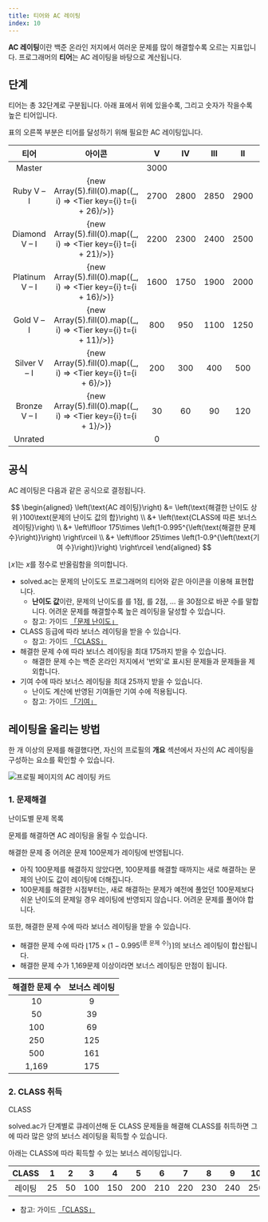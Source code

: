 ```yaml
---
title: 티어와 AC 레이팅
index: 10
---
```


**AC 레이팅**이란 백준 온라인 저지에서 여러운 문제를 많이 해결할수록 오르는 지표입니다. 프로그래머의 **티어**는 AC 레이팅을 바탕으로 계산됩니다.

## 단계

티어는 총 32단계로 구분됩니다. 아래 표에서 위에 있을수록, 그리고 숫자가 작을수록 높은 티어입니다.

표의 오른쪽 부분은 티어를 달성하기 위해 필요한 AC 레이팅입니다.

| 티어 | 아이콘 | V | IV | III | II | I |
|:---:|:---:|:---:|:---:|:---:|:---:|:---:|
| <Master>Master</Master>| <Tier t={31}/> | 3000 |
| <Ruby>Ruby</Ruby> V &ndash; I | {new Array(5).fill(0).map((_, i) => <Tier key={i} t={i + 26}/>)} | 2700 | 2800 | 2850 | 2900 | 2950 |
| <Diamond>Diamond</Diamond> V &ndash; I | {new Array(5).fill(0).map((_, i) => <Tier key={i} t={i + 21}/>)} | 2200 | 2300 | 2400 | 2500 | 2600 |
| <Platinum>Platinum</Platinum> V &ndash; I | {new Array(5).fill(0).map((_, i) => <Tier key={i} t={i + 16}/>)} | 1600 | 1750 | 1900 | 2000 | 2100 |
| <Gold>Gold</Gold> V &ndash; I | {new Array(5).fill(0).map((_, i) => <Tier key={i} t={i + 11}/>)} | 800 | 950 | 1100 | 1250 | 1400 |
| <Silver>Silver</Silver> V &ndash; I | {new Array(5).fill(0).map((_, i) => <Tier key={i} t={i + 6}/>)} | 200 | 300 | 400 | 500 | 650 |
| <Bronze>Bronze</Bronze> V &ndash; I | {new Array(5).fill(0).map((_, i) => <Tier key={i} t={i + 1}/>)} | 30 | 60 | 90 | 120 | 150 |
| <Unrated>Unrated</Unrated>| <Tier t={0}/> | 0 | | | | |

## 공식

AC 레이팅은 다음과 같은 공식으로 결정됩니다.

$$
\begin{aligned}
\left(\text{AC 레이팅}\right) &= \left(\text{해결한 난이도 상위 }100\text{문제의 난이도 값의 합}\right) \\
&+  \left(\text{CLASS에 따른 보너스 레이팅}\right) \\
&+  \left\lfloor 175\times \left(1-0.995^{\left(\text{해결한 문제 수}\right)}\right) \right\rceil \\ 
&+  \left\lfloor 25\times \left(1-0.9^{\left(\text{기여 수}\right)}\right) \right\rceil
\end{aligned}
$$

$\left\lfloor x \right\rceil$는 $x$를 정수로 반올림함을 의미합니다.

- solved.ac는 문제의 난이도도 프로그래머의 티어와 같은 아이콘을 이용해 표현합니다.
    - **난이도 값**이란, 문제의 난이도를 <Tier t={1} />를 1점, <Tier t={2} />를 2점, &hellip; <Tier t={30} />을 30점으로 바꾼 수를 말합니다. 어려운 문제를 해결할수록 높은 레이팅을 달성할 수 있습니다.
    - 참고: 가이드 [「문제 난이도」](/ko/problem/level)
- CLASS 등급에 따라 보너스 레이팅을 받을 수 있습니다.
    - 참고: 가이드 [「CLASS」](/ko/stats/class)
- 해결한 문제 수에 따라 보너스 레이팅을 최대 175까지 받을 수 있습니다.
    - 해결한 문제 수는 백준 온라인 저지에서 '번외'로 표시된 문제들과 <Tier t={0} locked /> 문제들을 제외합니다.
- 기여 수에 따라 보너스 레이팅을 최대 25까지 받을 수 있습니다.
    - 난이도 계산에 반영된 기여들만 기여 수에 적용됩니다.
    - 참고: 가이드 [「기여」](/ko/contribution/general)

## 레이팅을 올리는 방법

한 개 이상의 문제를 해결했다면, 자신의 프로필의 **개요** 섹션에서 자신의 AC 레이팅을 구성하는 요소를 확인할 수 있습니다.

![프로필 페이지의 AC 레이팅 카드](/stats/ac-rating-card-ko.png)

### 1. 문제해결

<ExternalLink href="https://solved.ac/problems/level">
  난이도별 문제 목록
</ExternalLink>

문제를 해결하면 AC 레이팅을 올릴 수 있습니다.

해결한 문제 중 어려운 문제 100문제가 레이팅에 반영됩니다.

- 아직 100문제를 해결하지 않았다면, 100문제를 해결할 때까지는 새로 해결하는 문제의 난이도 값이 레이팅에 더해집니다.
- 100문제를 해결한 시점부터는, 새로 해결하는 문제가 예전에 풀었던 100문제보다 쉬운 난이도의 문제일 경우 레이팅에 반영되지 않습니다. 어려운 문제를 풀어야 합니다.

또한, 해결한 문제 수에 따라 보너스 레이팅을 받을 수 있습니다.

- 해결한 문제 수에 따라 $\left\lfloor 175\times \left(1-0.995^{\left(\text{푼 문제 수}\right)}\right) \right\rceil$의 보너스 레이팅이 합산됩니다.
- 해결한 문제 수가 1,169문제 이상이라면 보너스 레이팅은 만점이 됩니다.

| 해결한 문제 수 | 보너스 레이팅 |
|:---:|:---:|
| 10 | 9 |
| 50 | 39 |
| 100 | 69 | 
| 250 | 125 | 
| 500 | 161 |
| 1,169 | 175 |

### 2. CLASS 취득

<ExternalLink href="https://solved.ac/class">
  CLASS
</ExternalLink>

solved.ac가 단계별로 큐레이션해 둔 CLASS 문제들을 해결해 CLASS를 취득하면 그에 따라 많은 양의 보너스 레이팅을 획득할 수 있습니다.

아래는 CLASS에 따라 획득할 수 있는 보너스 레이팅입니다.

| CLASS | 1 | 2 | 3 | 4 | 5 | 6 | 7 | 8 | 9 | 10 |
|:---:|:---:|:---:|:---:|:---:|:---:|:---:|:---:|:---:|:---:|:---:|
| 레이팅 | 25 | 50 | 100 | 150 | 200 | 210 | 220 | 230 | 240 | 250 |

- 참고: 가이드 [「CLASS」](/ko/stats/class)

